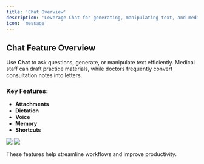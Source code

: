 ```yaml
---
title: 'Chat Overview'
description: 'Leverage Chat for generating, manipulating text, and medical documentation'
icon: 'message'
---
```


## Chat Feature Overview

Use **Chat** to ask questions, generate, or manipulate text efficiently. Medical staff can draft practice materials, while doctors frequently convert consultation notes into letters. 

### Key Features:
- **Attachments**
- **Dictation**
- **Voice**
- **Memory**
- **Shortcuts**

<Frame>
  <img src="/images/chatattach.jpg" />
</Frame>

<Frame>
  <img src="/images/chatrecord.jpg" />
</Frame>

These features help streamline workflows and improve productivity.